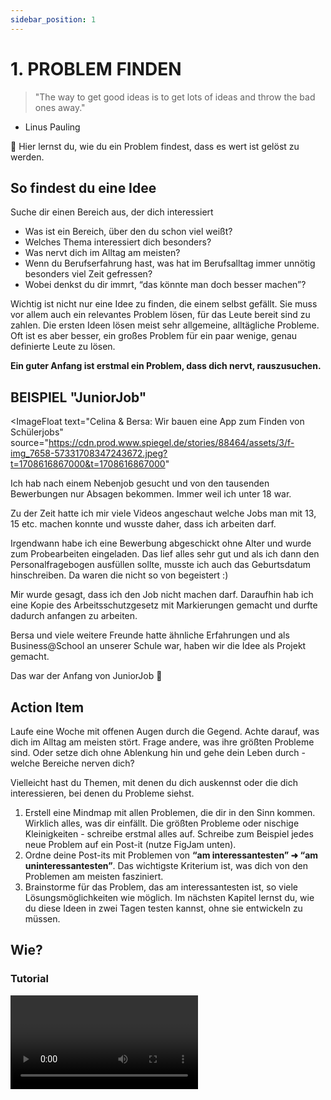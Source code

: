 ```yaml
---
sidebar_position: 1
---
```


# 1. PROBLEM FINDEN

> "The way to get good ideas is to get lots of ideas and throw the bad ones away."

- Linus Pauling

<Callout>
  📍 Hier lernst du, wie du ein Problem findest, dass es wert ist gelöst zu
  werden.
</Callout>

## So findest du eine Idee

Suche dir einen Bereich aus, der dich interessiert

- Was ist ein Bereich, über den du schon viel weißt?
- Welches Thema interessiert dich besonders?
- Was nervt dich im Alltag am meisten?
- Wenn du Berufserfahrung hast, was hat im Berufsalltag immer unnötig besonders viel Zeit gefressen?
- Wobei denkst du dir immrt, “das könnte man doch besser machen”?

Wichtig ist nicht nur eine Idee zu finden, die einem selbst gefällt. Sie muss vor allem auch ein relevantes Problem lösen, für das Leute bereit sind zu zahlen. Die ersten Ideen lösen meist sehr allgemeine, alltägliche Probleme. Oft ist es aber besser, ein großes Problem für ein paar wenige, genau definierte Leute zu lösen.

**Ein guter Anfang ist erstmal ein Problem, dass dich nervt, rauszusuchen.**

## BEISPIEL "JuniorJob"

<ImageFloat
  text="Celina & Bersa: Wir bauen eine App zum Finden von Schülerjobs"
  source="https://cdn.prod.www.spiegel.de/stories/88464/assets/3/f-img_7658-57331708347243672.jpeg?t=1708616867000&t=1708616867000"
>

Ich hab nach einem Nebenjob gesucht und von den tausenden Bewerbungen nur Absagen bekommen. Immer weil ich unter 18 war.

Zu der Zeit hatte ich mir viele Videos angeschaut welche Jobs man mit 13, 15 etc. machen konnte und wusste daher, dass ich arbeiten darf.

Irgendwann habe ich eine Bewerbung abgeschickt ohne Alter und wurde zum Probearbeiten eingeladen. Das lief alles sehr gut und als ich dann den Personalfragebogen ausfüllen sollte, musste ich auch das Geburtsdatum hinschreiben. Da waren die nicht so von begeistert :)

Mir wurde gesagt, dass ich den Job nicht machen darf. Daraufhin hab ich eine Kopie des Arbeitsschutzgesetz mit Markierungen gemacht und durfte dadurch anfangen zu arbeiten.

Bersa und viele weitere Freunde hatte ähnliche Erfahrungen und als Business@School an unserer Schule war, haben wir die Idee als Projekt gemacht.

Das war der Anfang von JuniorJob 🚀

</ImageFloat>

## Action Item

Laufe eine Woche mit offenen Augen durch die Gegend. Achte darauf, was dich im Alltag am meisten stört. Frage andere, was ihre größten Probleme sind. Oder setze dich ohne Ablenkung hin und gehe dein Leben durch - welche Bereiche nerven dich?

Vielleicht hast du Themen, mit denen du dich auskennst oder die dich interessieren, bei denen du Probleme siehst.

1. Erstell eine Mindmap mit allen Problemen, die dir in den Sinn kommen. Wirklich alles, was dir einfällt. Die größten Probleme oder nischige Kleinigkeiten - schreibe erstmal alles auf.
   Schreibe zum Beispiel jedes neue Problem auf ein Post-it (nutze FigJam unten).
2. Ordne deine Post-its mit Problemen von **“am interessantesten” ➜ “am uninteressantesten”**. Das wichtigste Kriterium ist, was dich von den Problemen am meisten fasziniert.
3. Brainstorme für das Problem, das am interessantesten ist, so viele Lösungsmöglichkeiten wie möglich. Im nächsten Kapitel lernst du, wie du diese Ideen in zwei Tagen testen kannst, ohne sie entwickeln zu müssen.

## Wie?

<Tooltipp
  toolName="FigJam"
  toolDescription="Zum Aufschreiben von Ideen beim Brainstorming kannst du kostenlos FigJam nutzen."
  toolSource="https://www.figma.com/de/figjam/"
  tutorialSource="https://www.youtube.com/watch?v=axDzyLEfYgU"
/>

### Tutorial

<Video sourceId="axDzyLEfYgU" />

## Deep Dive Tipps

<Grid>
  <Video sourceId="uvw-u99yj8w" />
  <Video sourceId="430c1In84IM" />
  <Video sourceId="mtn31hh6kU4" />
  <Video sourceId="Th8JoIan4dg" />
</Grid>
